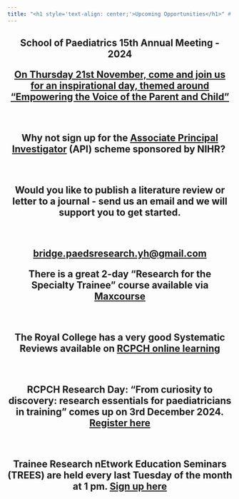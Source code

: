 ```yaml
---
title: "<h1 style='text-align: center;'>Upcoming Opportunities</h1>" # this will be the name in the menu if you don't have href specified. If href is specified that takes preference
---
```


<h2 style="text-align: center;">

School of Paediatrics 15th Annual Meeting - 2024

[On Thursday 21st November, come and join us for an inspirational day, themed around "Empowering the Voice of the Parent and Child"](https://www.yorksandhumberdeanery.nhs.uk/paediatrics/school-paediatrics-annual-meeting)

<br />

Why not sign up for the [Associate Principal Investigator](https://www.nihr.ac.uk/health-and-care-professionals/training/associate-principal-investigator-scheme.htm) (API) scheme sponsored by NIHR? 


<br />


Would you like to publish a literature review or letter to a journal - send us an email and we will support you to get started.

<br />

[bridge.paedsresearch.yh\@gmail.com](mailto:bridge.paedsresearch.yh@gmail.com)

There is a great 2-day "Research for the Specialty Trainee" course available via [Maxcourse](https://www.maxcourse.co.uk/yhlsfd/guestCourseList.asp)

<br />

The Royal College has a very good Systematic Reviews available on [RCPCH online learning](https://learning.rcpch.ac.uk/courses/systematic-reviews/)

<br />

RCPCH Research Day: "From curiosity to discovery: research essentials for paediatricians in training" comes up on 3rd December 2024. [Register here](https://www.rcpch.ac.uk/news-events/events/curiosity-discovery-research-essentials-paediatricians-training)

<br />

Trainee Research nEtwork Education Seminars (TREES) are held every last Tuesday of the month at 1 pm. [Sign up here](at%20https://www.rcpch.ac.uk/resources/trainee-research-network-education-seminars-trees)
